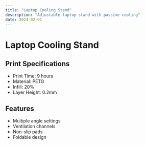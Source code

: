 ```yaml
---
title: "Laptop Cooling Stand"
description: "Adjustable laptop stand with passive cooling"
date: 2024-02-01
---
```


# Laptop Cooling Stand

## Print Specifications

- Print Time: 9 hours
- Material: PETG
- Infill: 20%
- Layer Height: 0.2mm

## Features

- Multiple angle settings
- Ventilation channels
- Non-slip pads
- Foldable design
